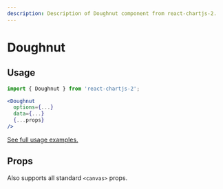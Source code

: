 ```yaml
---
description: Description of Doughnut component from react-chartjs-2.
---
```



# Doughnut

## Usage

```jsx
import { Doughnut } from 'react-chartjs-2';

<Doughnut
  options={...}
  data={...}
  {...props}
/>
```

[See full usage examples.](/tags/doughnut-chart)

## Props

Also supports all standard `<canvas>` props.

<PropsTable component='Doughnut' />
